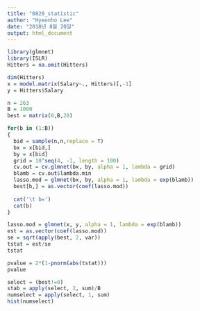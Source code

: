 ```yaml
---
title: "0820_statistic"
author: "Hyeonho Lee"
date: "2018년 8월 20일"
output: html_document
---
```

```r
library(glmnet)
library(ISLR)
Hitters = na.omit(Hitters)
```

```r
dim(Hitters)
x = model.matrix(Salary~., Hitters)[,-1]
y = Hitters$Salary
```


```r
n = 263
B = 1000
best = matrix(0,B,20)
```

```r
for(b in (1:B))
{
  bid = sample(n,n,replace = T)
  bx = x[bid,]
  by = x[bid]
  grid = 10^seq(4, -1, length = 100)
  cv.out = cv.glmnet(bx, by, alpha = 1, lambda = grid)
  blamb = cv.out$lambda.min
  lasso.mod = glmnet(bx, by, alpha = 1, lambda = exp(blamb))
  best[b,] = as.vector(coef(lasso.mod))
  
  cat('\t b=')
  cat(b)
}
```

```r
lasso.mod = glmnet(x, y, alpha = 1, lambda = exp(blamb))
est = as.vector(coef(lasso.mod))
se = sqrt(apply(best, 2, var))
tstat = est/se
tstat

pvalue = 2*(1-pnorm(abs(tstat)))
pvalue

select = (best!=0)
stab = apply(select, 2, sum)/B
numselect = apply(select, 1, sum)
hist(numselect)
```

